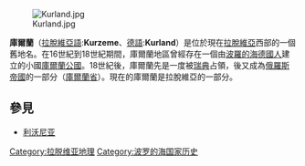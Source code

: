 {{unreferenced|time=2013-05-05T17:16:47+00:00}}
[[File:Kurland.jpg|thumb]]

'''庫爾蘭'''（[[拉脫維亞語|拉脫維亞語]]:'''Kurzeme'''、[[德語|德語]]:'''Kurland'''）是位於現在[[拉脫維亞|拉脫維亞]]西部的一個舊地名。在16世紀到18世紀期間，庫爾蘭地區曾經存在一個由[[波羅的海德國人|波羅的海德國人]]建立的小國[[庫爾蘭公國|庫爾蘭公國]]。18世紀後，庫爾蘭先是一度被[[瑞典|瑞典]]占領，後又成為[[俄羅斯帝國|俄羅斯帝國]]的一部分（[[庫爾蘭省|庫爾蘭省]]）。現在的庫爾蘭是拉脫維亞的一部分。

==參見==
*[[利沃尼亚|利沃尼亚]]

[[Category:拉脱维亚地理|Category:拉脱维亚地理]]
[[Category:波罗的海国家历史|Category:波罗的海国家历史]]